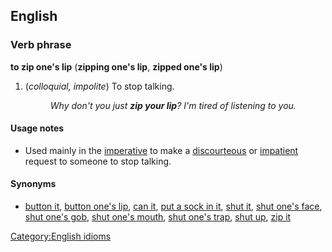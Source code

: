 ==English==
===Verb phrase===
'''to zip one's lip''' ('''zipping one's lip''', '''zipped one's lip''')

#(''colloquial, impolite'') To stop talking.
#:''Why don't you just '''zip your lip'''?  I'm tired of listening to you.''

====Usage notes====
*Used mainly in the [[imperative]] to make a [[discourteous]] or [[impatient]] request to someone to stop talking.

====Synonyms====
*[[button it]], [[button one's lip]], [[can it]], [[put a sock in it]], [[shut it]], [[shut one's face]], [[shut one's gob]], [[shut one's mouth]], [[shut one's trap]], [[shut up]], [[zip it]]

[[Category:English idioms]]
